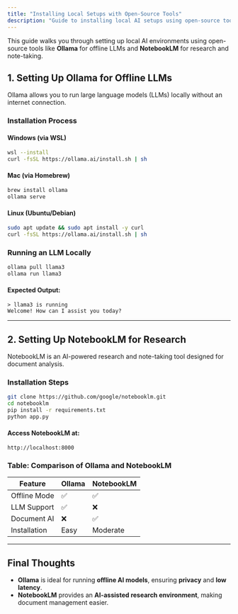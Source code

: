 ```yaml
---
title: "Installing Local Setups with Open-Source Tools"
description: "Guide to installing local AI setups using open-source tools like Ollama and NotebookLM."
---
```


This guide walks you through setting up local AI environments using open-source tools like **Ollama** for offline LLMs and **NotebookLM** for research and note-taking.

## 1. Setting Up Ollama for Offline LLMs

Ollama allows you to run large language models (LLMs) locally without an internet connection.

### **Installation Process**

#### **Windows (via WSL)**
```bash
wsl --install
curl -fsSL https://ollama.ai/install.sh | sh
```

#### **Mac (via Homebrew)**
```bash
brew install ollama
ollama serve
```

#### **Linux (Ubuntu/Debian)**
```bash
sudo apt update && sudo apt install -y curl
curl -fsSL https://ollama.ai/install.sh | sh
```

### **Running an LLM Locally**
```bash
ollama pull llama3
ollama run llama3
```

#### **Expected Output:**
```plaintext
> llama3 is running
Welcome! How can I assist you today?
```

---

## 2. Setting Up NotebookLM for Research

NotebookLM is an AI-powered research and note-taking tool designed for document analysis.

### **Installation Steps**
```bash
git clone https://github.com/google/notebooklm.git
cd notebooklm
pip install -r requirements.txt
python app.py
```

#### **Access NotebookLM at:**
```plaintext
http://localhost:8000
```

### **Table: Comparison of Ollama and NotebookLM**

| Feature        | Ollama | NotebookLM |
|---------------|--------|------------|
| Offline Mode  | ✅     | ✅         |
| LLM Support  | ✅     | ❌         |
| Document AI  | ❌     | ✅         |
| Installation  | Easy   | Moderate   |

---

## **Final Thoughts**
- **Ollama** is ideal for running **offline AI models**, ensuring **privacy** and **low latency**.
- **NotebookLM** provides an **AI-assisted research environment**, making document management easier.







